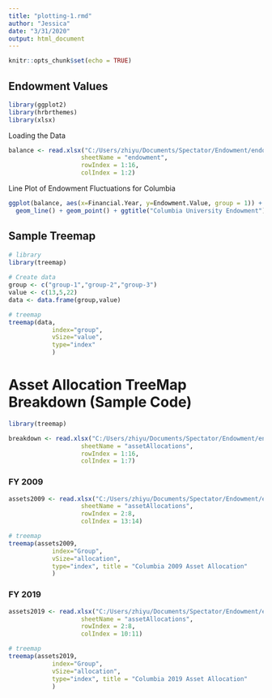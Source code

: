 ---
title: "plotting-1.rmd"
author: "Jessica"
date: "3/31/2020"
output: html_document
---

```{r setup, include=FALSE}
knitr::opts_chunk$set(echo = TRUE)
```
## Endowment Values
```{r libraries}
library(ggplot2)
library(hrbrthemes)
library(xlsx)

```
Loading the Data
```{r data, echo = FALSE}
balance <- read.xlsx("C:/Users/zhiyu/Documents/Spectator/Endowment/endowment-1.xlsx", 
                    sheetName = "endowment",
                    rowIndex = 1:16,
                    colIndex = 1:2)

```
Line Plot of Endowment Fluctuations for Columbia
```{r lineplot}
ggplot(balance, aes(x=Financial.Year, y=Endowment.Value, group = 1)) +
  geom_line() + geom_point() + ggtitle("Columbia University Endowment")

```
## Sample Treemap
```{r sample}
# library
library(treemap)
 
# Create data
group <- c("group-1","group-2","group-3")
value <- c(13,5,22)
data <- data.frame(group,value)
```

```{r sample plot}
# treemap
treemap(data,
            index="group",
            vSize="value",
            type="index"
            )
```



# Asset Allocation TreeMap Breakdown (Sample Code)

```{r libraries}
library(treemap)

```

```{r data}
breakdown <- read.xlsx("C:/Users/zhiyu/Documents/Spectator/Endowment/endowment-1.xlsx", 
                    sheetName = "assetAllocations",
                    rowIndex = 1:16,
                    colIndex = 1:7)
```
### FY 2009

```{r data-2009}
assets2009 <- read.xlsx("C:/Users/zhiyu/Documents/Spectator/Endowment/endowment-1.xlsx", 
                    sheetName = "assetAllocations",
                    rowIndex = 2:8,
                    colIndex = 13:14)
```

```{r 2009 plot}
# treemap
treemap(assets2009,
            index="Group",
            vSize="allocation",
            type="index", title = "Columbia 2009 Asset Allocation"
            )
```
### FY 2019

```{r data-2009}
assets2019 <- read.xlsx("C:/Users/zhiyu/Documents/Spectator/Endowment/endowment-1.xlsx", 
                    sheetName = "assetAllocations",
                    rowIndex = 2:8,
                    colIndex = 10:11)
```

```{r 2019 plot}
# treemap
treemap(assets2019,
            index="Group",
            vSize="allocation",
            type="index", title = "Columbia 2019 Asset Allocation"
            )
```